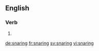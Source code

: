 ==English==

===Verb===
{{head|en|present participle}}

# {{present participle of|snare|lang=en|nocat=1}}

[[de:snaring]]
[[fr:snaring]]
[[sv:snaring]]
[[vi:snaring]]